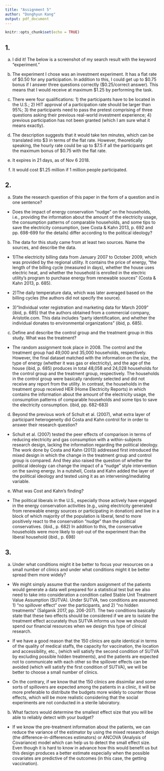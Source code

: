 ---
title: "Assignment 5"
author: "Donghyun Kang"
output: pdf_document
---

```{r setup, include=FALSE}
knitr::opts_chunk$set(echo = TRUE)
```

## 1.

  (a) I did it! The below is a screenshot of my search result with the keyword “experiment.”

  (b) The experiment I chose was an investment experiment. It has a flat rate of \$0.50 for any participation. In addition to this, I could get up to \$0.75 bonus if I answer three questions correctly (\$0.25/correct answer). This means that I would receive at maximum \$1.25 by performing the task. 

  (c) There were four qualifications: 1) the participants have to be located in the U.S.; 2) HIT approval of a participation rate should be larger than 95%; 3) the participants need to pass the pretest comprising of three questions asking their previous real-world investment experience; 4) previous participation has not been granted (which I am sure what it means exactly). 

  (d) The description suggests that it would take ten minutes, which can be translated into \$3 in terms of the flat rate. However, theoretically speaking, the hourly rate could be up to \$7.5 if all the participants get the maximum bonus of \$0.75 with the flat rate. 

  (e) It expires in 21 days, as of Nov 6 2018. 

  (f) It would cost \$1.25 million if 1 million people participated. 


## 2.

  (a) State the research question of this paper in the form of a question and in one sentence?

  * Does the impact of energy conservation “nudge” on the households, i.e., providing the information about the amount of the electricity usage, the consumption patterns of comparable households, and some tips to save the electricity consumption, (see Costa & Kahn 2013, p. 692 and pp. 698-699 for the details) differ according to the political ideology? 

  (b) The data for this study came from at least two sources. Name the sources, and describe the data.
  
  *  1)The electricity billing data from January 2007 to October 2009, which was provided by the regional utility. It contains the price of energy, “the length of the billing cycle (measured in days), whether the house uses electric heat, and whether the household is enrolled in the electric utility’s program to purchase energy from renewable sources” (Costa & Kahn 2013, p. 685).

  * 2)The daily temperature data, which was later averaged based on the billing cycles (the authors did not specify the source).
 
  * 3)“Individual voter registration and marketing data for March 2009” (ibid, p. 685) that the authors obtained from a commercial company, Aristotle.com.  This data includes “party identification, and whether the individual donates to environmental organizations” (ibid, p. 685). 


  (c) Define and describe the control group and the treatment group in this study. What was the treatment?

  * The random assignment took place in 2008. The control and the treatment group had 49,000 and 35,000 households, respectively. However, the final dataset matched with the information on the size, the type of energy (whether it was gas or electricity), and the age of the house (ibid, p. 685) produces in total 48,058 and 24,028 households for the control group and the treatment group, respectively. The households in the control group were basically randomly selected and did not receive any report from the utility. In contrast, the households in the treatment group received HER (Home Electricity Reports) in which contains the information about the amount of the electricity usage, the consumption patterns of comparable households and some tips to save the electricity consumption. (ibid, pp. 682-683) 

  (d) Beyond the previous work of Schult et al. (2007), what extra layer of participant heterogeneity did Costa and Kahn control for in order to answer their research question?

  * Schult et al. (2007) tested the peer effects of comparison in terms of reducing electricity and gas consumption with a within-subjects research design, lacking the information regarding the political ideology. The work done by Costa and Kahn (2013) addressed first introduced the mixed design in which the change in the treatment group and control group is compared. And they also raised the question of whether the political ideology can change the impact of a “nudge” style intervention on the saving energy. In a nutshell, Costa and Kahn added the layer of the political ideology and tested using it as an intervening/mediating variable. 

  (e) What was Cost and Kahn’s finding? 
  
  * The political liberals in the U.S., especially those actively have engaged in the energy conservation activities (e.g., using electricity generated from renewable energy sources or participating in donation) and live in a block of which majority of the population is liberal, tend to more positively react to the conservation “nudge” than the political conservatives. (ibid., p. 682) In addition to this, the conservative households were more likely to opt-out of the experiment than the liberal household (ibid., p. 698)
  
## 3.

  (a) Under what conditions might it be better to focus your resources on a small number of clinics and under what conditions might it be better spread them more widely? 

  * We might simply assume that the random assignment of the patients would generate a data well prepared for a statistical test but we also need to take into consideration a condition called Stable Unit Treatment Value Assumption (SUTVA). Under SUTVA, two conditions are assumed: 1) “no spillover effect” over the participants, and 2) “no hidden treatments” (Salganik 2017, pp. 206-207). The two conditions basically state that these two effects should be considered if we are to isolate the treatment effect accurately thus SUTVA informs us how we should spend our financial resources when we design this type of clinical research.

  * If we have a good reason that the 150 clinics are quite identical in terms of the quality of medical staffs, the capacity for vaccination, the location and accessibility, etc., (which will satisfy the second condition of SUTVA by excluding possible hidden treatments), and the patients are expected not to communicate with each other so the spillover effects can be avoided (which will satisfy the first condition of SUTVA), we will be better to choose a small number of clinics.  

  * On the contrary, if we know that the 150 clinics are dissimilar and some sorts of spillovers are expected among the patients in a clinic, it will be more preferable to distribute the budgets more widely to counter those effects, which will be more realistic considering that the social experiments are not conducted in a sterile laboratory. 

  (b) What factors would determine the smallest effect size that you will be able to reliably detect with your budget? 

  * If we know the pre-treatment information about the patients, we can reduce the variance of the estimator by using the mixed research design (the difference-in-differences estimators) or ANCOVA (Analysis of Covariance) model which can help us to detect the small effect size. Even though it is hard to know in advance how this would benefit us but this design produces a better estimate especially when the possible covariates are predictive of the outcomes (in this case, the getting vaccination). 


